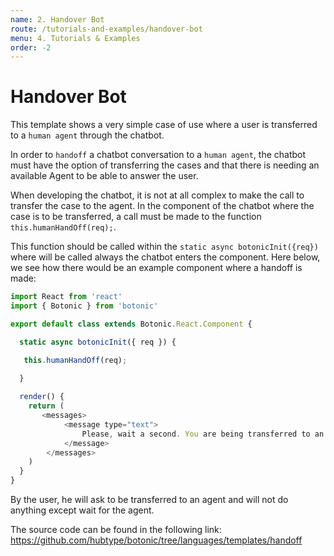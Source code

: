 ```yaml
---
name: 2. Handover Bot
route: /tutorials-and-examples/handover-bot
menu: 4. Tutorials & Examples
order: -2
---
```


# Handover Bot

This template shows a very simple case of use where a user is transferred to a `human agent` through the chatbot.

In order to `handoff` a chatbot conversation to a `human agent`, the chatbot must have the option of transferring the cases and that there is needing an available Agent to be able to answer the user.

When developing the chatbot, it is not at all complex to make the call to transfer the case to the agent. In the component of the chatbot where the case is to be transferred, a call must be made to the function `this.humanHandOff(req);`.


This function should be called within the `static async botonicInit({req})` where will be called always the chatbot enters the component.
Here below, we see how there would be an example component where a handoff is made:


```javascript
import React from 'react'
import { Botonic } from 'botonic'

export default class extends Botonic.React.Component {

  static async botonicInit({ req }) {

   this.humanHandOff(req);
  
  }

  render() {
    return (
       <messages>
            <message type="text">
                Please, wait a second. You are being transferred to an agent.
            </message>
        </messages>
    )
  }
}

```

By the user, he will ask to be transferred to an agent and will not do anything except wait for the agent.

The source code can be found in the following link: https://github.com/hubtype/botonic/tree/languages/templates/handoff